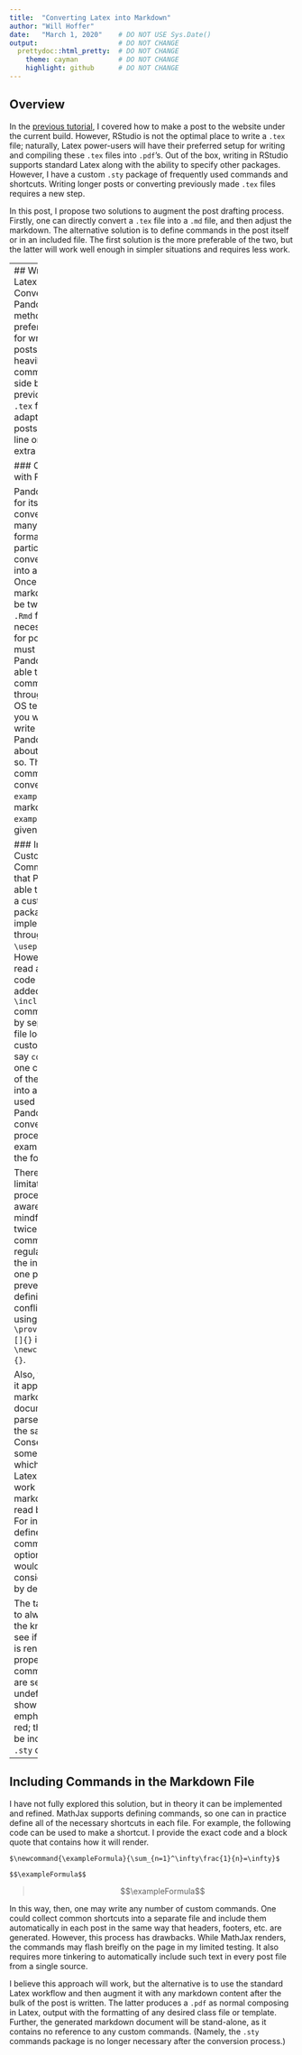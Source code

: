 ```yaml
---
title:  "Converting Latex into Markdown"
author: "Will Hoffer"
date:   "March 1, 2020"    # DO NOT USE Sys.Date()
output:                    # DO NOT CHANGE
  prettydoc::html_pretty:  # DO NOT CHANGE
    theme: cayman          # DO NOT CHANGE
    highlight: github      # DO NOT CHANGE
---
```


## Overview
In the [previous tutorial](https://willhoffer.com/2020/02/how-posts-are-made), I covered how to make a post to the website under the current build. However, RStudio is not the optimal place to write a `.tex` file; naturally, Latex power-users will have their preferred setup for writing and compiling these `.tex` files into `.pdf`'s. Out of the box, writing in RStudio supports standard Latex along with the ability to specify other packages. However, I have a custom `.sty` package of frequently used commands and shortcuts. Writing longer posts or converting previously made `.tex` files requires a new step.

In this post, I propose two solutions to augment the post drafting process. Firstly, one can directly convert a `.tex` file into a `.md` file, and then adjust the markdown. The alternative solution is to define commands in the post itself or in an included file. The first solution is the more preferable of the two, but the latter will work well enough in simpler situations and requires less work.

------
## Writing in Latex and Converting with Pandoc
This method is my preferred solution for writing longer posts that rely heavily on Latex commands. As a side benefit, any previously made `.tex` files can be adapted into posts with only a line or two of extra code.

### Conversion with Pandoc

Pandoc is named for its ability to convert between many different file formats. In particular, we may convert a `.tex` file into a `.md` file. Once created, the markdown file can be tweaked into a `.Rmd` file fitting the necessary format for posts. One must install Pandoc and be able to run its commands through the usual OS terminal. [Here](https://pandoc.org/getting-started.html) you will find a write up on Pandoc's website about how to do so. The important command to convert the file `example.tex` into a markdown file `example.md` is given by:
```
pandoc example.tex -s -o example.md
```
Note that one must first navigate to the appropriate directory. To rerun the command easily, simply use the up arrow to cycle through previous commands. The name of the first file should be exactly what you wish to convert, and the second file name is what will be created.

### Implementing Custom Commands
Note that Pandoc is not able to recognize a custom `.sty` package implemented through `\usepackage{}`. However, it will read any latex code which is added through the `\include{}` command. Thus, by sepcifying the file location of a custom style file, say `commands.sty`, one can have all of these added into a file and used by the Pandoc conversion process. For example consider the following:
```
$\include{commands.sty}$
```
This command will add in the text of the file `commands.sty` which is located in the same directory as the `.tex` file.

There are some limitations to this process to be aware of. Be mindful not to twice-define a command via a regular setup and the included file; one possibility to prevent double-definition conflicts is by using `\providecommand{}[]{}` instead of `\newcommand{}[]{}`.

Also, the Latex as it appears in the markdown document is not parsed in exactly the same way. Consequently, some syntax which works in Latex may not work in the markdown file as read by MathJax. For instance, I had defined a custom command with an optional input that would be considered empty by default:
```
\providecommand{\to}[1][]{\underset{#1}{\rightarrow}}
```
However, this would not render correctly in markdown when I used the command without an input (though in Latex such a command is processed properly.) The error disappeared when the default for no input contained text and when the optional argument was removed entirely. Thus, some syntax may need to be adjusted slightly if it does not display properly.

The takeaway is to always check the knitted file to see if the content is rendering properly. Any commands that are seen as undefined will show up emphasized in red; these should be included in the `.sty` commands.

------
## Including Commands in the Markdown File
I have not fully explored this solution, but in theory it can be implemented and refined. MathJax supports defining commands, so one can in practice define all of the necessary shortcuts in each file. For example, the following code can be used to make a shortcut. I provide the exact code and a block quote that contains how it will render.
```
$\newcommand{\exampleFormula}{\sum_{n=1}^\infty\frac{1}{n}=\infty}$

$$\exampleFormula$$
```
>$\newcommand{\exampleFormula}{\sum_{n=1}^\infty\frac{1}{n}=\infty}$
>
>$$\exampleFormula$$

In this way, then, one may write any number of custom commands. One could collect common shortcuts into a separate file and include them automatically in each post in the same way that headers, footers, etc. are generated. However, this process has drawbacks. While MathJax renders, the commands may flash breifly on the page in my limited testing. It also requires more tinkering to automatically include such text in every post file from a single source. 

I believe this approach will work, but the alternative is to use the standard Latex workflow and then augment it with any markdown content after the bulk of the post is written. The latter produces a `.pdf` as normal composing in Latex, output with the formatting of any desired class file or template. Further, the generated markdown document will be stand-alone, as it contains no reference to any custom commands. (Namely, the `.sty` commands package is no longer necessary after the conversion process.)


